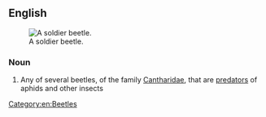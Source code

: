 ==English==
[[Image:Chauliognathus lugubris.jpg|thumb|right|A soldier beetle.]]

===Noun===
{{wikipedia}}
{{en-noun|head=[[soldier]] [[beetle]]}}

# Any of several beetles, of the family [[Cantharidae]], that are [[predator]]s of aphids and other insects

[[Category:en:Beetles]]